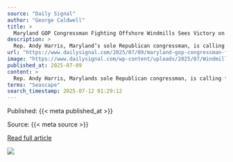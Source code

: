 ```yaml
---
source: "Daily Signal"
author: "George Caldwell"
title: >
  Maryland GOP Congressman Fighting Offshore Windmills Sees Victory on Horizon
description: >
  Rep. Andy Harris, Maryland’s sole Republican congressman, is calling for the end to an offshore windmill project that would industrialize the state’s scenic Eastern Shore,... Read More The post Maryland GOP Congressman Fighting Offshore Windmills Sees Victory…
url: "https://www.dailysignal.com/2025/07/09/maryland-gop-congressman-fighting-offshore-windmills-sees-victory-on-horizon/"
image: "https://www.dailysignal.com/wp-content/uploads/2025/07/Windmills.jpg"
published_at: 2025-07-09
content: >
  Rep. Andy Harris, Marylands sole Republican congressman, is calling for the end to an offshore windmill project that would industrialize the states scenic Eastern Shore, a conservative region that de… [+4591 chars]
terms: "Seascape"
search_timestamp: 2025-07-12 01:29:12
---
```



Published: {{< meta published_at >}}


Source: {{< meta source >}}


[Read full article]({{< meta url >}}){target='_blank'}



![](`r rmarkdown::metadata$image[1]`)

